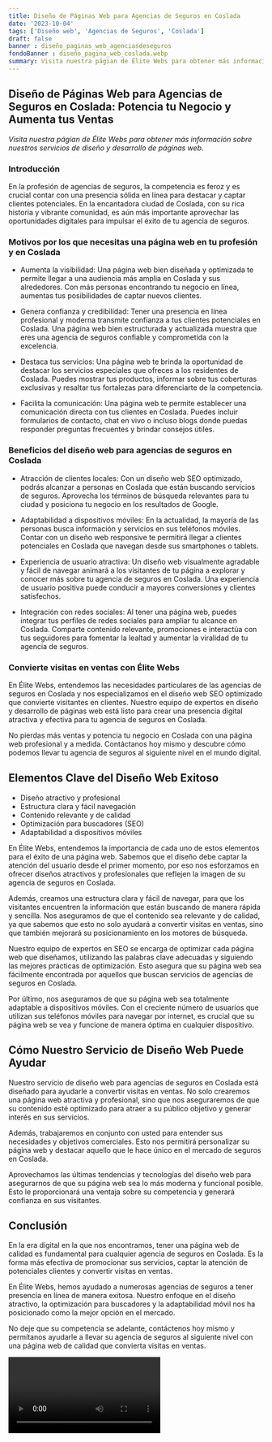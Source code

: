 ```yaml
---
title: Diseño de Páginas Web para Agencias de Seguros en Coslada
date: '2023-10-04'
tags: ['Diseño web', 'Agencias de Seguros', 'Coslada']
draft: false
banner : diseño_paginas_web_agenciasdeseguros
fondoBanner : diseño_pagina_web_coslada.webp
summary: Visita nuestra págian de Élite Webs para obtener más información sobre nuestros servicios de diseño y desarrollo de páginas web.
---
```


## Diseño de Páginas Web para Agencias de Seguros en Coslada: Potencia tu Negocio y Aumenta tus Ventas

*Visita nuestra págian de Élite Webs para obtener más información sobre nuestros servicios de diseño y desarrollo de páginas web.*

### Introducción

En la profesión de agencias de seguros, la competencia es feroz y es crucial contar con una presencia sólida en línea para destacar y captar clientes potenciales. En la encantadora ciudad de Coslada, con su rica historia y vibrante comunidad, es aún más importante aprovechar las oportunidades digitales para impulsar el éxito de tu agencia de seguros.

### Motivos por los que necesitas una página web en tu profesión y en Coslada

- Aumenta la visibilidad: Una página web bien diseñada y optimizada te permite llegar a una audiencia más amplia en Coslada y sus alrededores. Con más personas encontrando tu negocio en línea, aumentas tus posibilidades de captar nuevos clientes.

- Genera confianza y credibilidad: Tener una presencia en línea profesional y moderna transmite confianza a tus clientes potenciales en Coslada. Una página web bien estructurada y actualizada muestra que eres una agencia de seguros confiable y comprometida con la excelencia.

- Destaca tus servicios: Una página web te brinda la oportunidad de destacar los servicios especiales que ofreces a los residentes de Coslada. Puedes mostrar tus productos, informar sobre tus coberturas exclusivas y resaltar tus fortalezas para diferenciarte de la competencia.

- Facilita la comunicación: Una página web te permite establecer una comunicación directa con tus clientes en Coslada. Puedes incluir formularios de contacto, chat en vivo o incluso blogs donde puedas responder preguntas frecuentes y brindar consejos útiles.

### Beneficios del diseño web para agencias de seguros en Coslada

- Atracción de clientes locales: Con un diseño web SEO optimizado, podrás alcanzar a personas en Coslada que están buscando servicios de seguros. Aprovecha los términos de búsqueda relevantes para tu ciudad y posiciona tu negocio en los resultados de Google.

- Adaptabilidad a dispositivos móviles: En la actualidad, la mayoría de las personas busca información y servicios en sus teléfonos móviles. Contar con un diseño web responsive te permitirá llegar a clientes potenciales en Coslada que navegan desde sus smartphones o tablets.

- Experiencia de usuario atractiva: Un diseño web visualmente agradable y fácil de navegar animará a los visitantes de tu página a explorar y conocer más sobre tu agencia de seguros en Coslada. Una experiencia de usuario positiva puede conducir a mayores conversiones y clientes satisfechos.

- Integración con redes sociales: Al tener una página web, puedes integrar tus perfiles de redes sociales para ampliar tu alcance en Coslada. Comparte contenido relevante, promociones e interactúa con tus seguidores para fomentar la lealtad y aumentar la viralidad de tu agencia de seguros.

### Convierte visitas en ventas con Élite Webs

En Élite Webs, entendemos las necesidades particulares de las agencias de seguros en Coslada y nos especializamos en el diseño web SEO optimizado que convierte visitantes en clientes. Nuestro equipo de expertos en diseño y desarrollo de páginas web está listo para crear una presencia digital atractiva y efectiva para tu agencia de seguros en Coslada.

No pierdas más ventas y potencia tu negocio en Coslada con una página web profesional y a medida. Contáctanos hoy mismo y descubre cómo podemos llevar tu agencia de seguros al siguiente nivel en el mundo digital.

<GifSeo />

<Cta />

## Elementos Clave del Diseño Web Exitoso 

- Diseño atractivo y profesional
- Estructura clara y fácil navegación
- Contenido relevante y de calidad
- Optimización para buscadores (SEO)
- Adaptabilidad a dispositivos móviles

En Élite Webs, entendemos la importancia de cada uno de estos elementos para el éxito de una página web. Sabemos que el diseño debe captar la atención del usuario desde el primer momento, por eso nos esforzamos en ofrecer diseños atractivos y profesionales que reflejen la imagen de su agencia de seguros en Coslada.

Además, creamos una estructura clara y fácil de navegar, para que los visitantes encuentren la información que están buscando de manera rápida y sencilla. Nos aseguramos de que el contenido sea relevante y de calidad, ya que sabemos que esto no solo ayudará a convertir visitas en ventas, sino que también mejorará su posicionamiento en los motores de búsqueda.

Nuestro equipo de expertos en SEO se encarga de optimizar cada página web que diseñamos, utilizando las palabras clave adecuadas y siguiendo las mejores prácticas de optimización. Esto asegura que su página web sea fácilmente encontrada por aquellos que buscan servicios de agencias de seguros en Coslada.

Por último, nos aseguramos de que su página web sea totalmente adaptable a dispositivos móviles. Con el creciente número de usuarios que utilizan sus teléfonos móviles para navegar por internet, es crucial que su página web se vea y funcione de manera óptima en cualquier dispositivo.

## Cómo Nuestro Servicio de Diseño Web Puede Ayudar

Nuestro servicio de diseño web para agencias de seguros en Coslada está diseñado para ayudarle a convertir visitas en ventas. No solo crearemos una página web atractiva y profesional, sino que nos aseguraremos de que su contenido esté optimizado para atraer a su público objetivo y generar interés en sus servicios.

Además, trabajaremos en conjunto con usted para entender sus necesidades y objetivos comerciales. Esto nos permitirá personalizar su página web y destacar aquello que le hace único en el mercado de seguros en Coslada.

Aprovechamos las últimas tendencias y tecnologías del diseño web para asegurarnos de que su página web sea lo más moderna y funcional posible. Esto le proporcionará una ventaja sobre su competencia y generará confianza en sus visitantes.

## Conclusión

En la era digital en la que nos encontramos, tener una página web de calidad es fundamental para cualquier agencia de seguros en Coslada. Es la forma más efectiva de promocionar sus servicios, captar la atención de potenciales clientes y convertir visitas en ventas.

En Élite Webs, hemos ayudado a numerosas agencias de seguros a tener presencia en línea de manera exitosa. Nuestro enfoque en el diseño atractivo, la optimización para buscadores y la adaptabilidad móvil nos ha posicionado como la mejor opción en el mercado.

No deje que su competencia se adelante, contáctenos hoy mismo y permítanos ayudarle a llevar su agencia de seguros al siguiente nivel con una página web de calidad que convierta visitas en ventas.

<Video />

<CtaBot job='Agencias de Seguros' city='Coslada'/>

<Gmaps query='Coslada+españa+maps' />